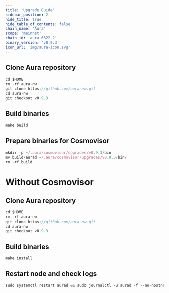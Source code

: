 ```yaml
---
title: 'Upgrade Guide'
sidebar_position: 2
hide_title: true
hide_table_of_contents: false
chain_name: 'Aura'
scope: 'mainnet'
chain_id: 'aura_6322-2'
binary_version: 'v0.9.3'
icon_url: 'img/aura-icon.svg'
---
```



<PageTitle
  iconUrl="img/aura-icon.svg"
  title="Aura Upgrade Guide"
  chainId="aura_6322-2"
  version="v0.9.3"
/>

## Clone Aura repository

```js
cd $HOME
rm -rf aura-nw
git clone https://github.com/aura-nw.git
cd aura-nw
git checkout v0.9.3
```

## Build binaries

```js
make build
```

## Prepare binaries for Cosmovisor

```js
mkdir -p ~/.aura/cosmovisor/upgrades/v0.9.3/bin
mv build/aurad ~/.aura/cosmovisor/upgrades/v0.9.3/bin/
rm -rf build
```

# Without Cosmovisor

## Clone Aura repository

```js
cd $HOME
rm -rf aura-nw
git clone https://github.com/aura-nw.git
cd aura-nw
git checkout v0.9.3
```

## Build binaries

```js
make install
```

## Restart node and check logs

```js
sudo systemctl restart aurad && sudo journalctl -u aurad -f --no-hostname -o cat
```
